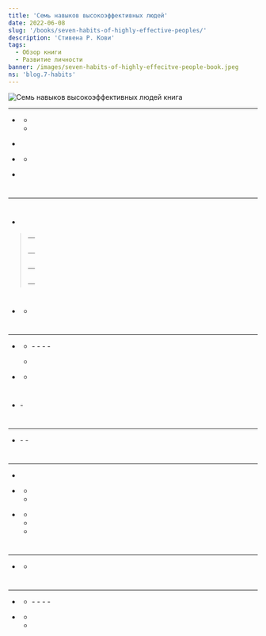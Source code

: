 ```yaml
---
title: 'Семь навыков высокоэффективных людей'
date: 2022-06-08
slug: '/books/seven-habits-of-highly-effective-peoples/'
description: 'Стивена Р. Кови'
tags:
  - Обзор книги
  - Развитие личности
banner: /images/seven-habits-of-highly-effecitve-people-book.jpeg
ns: 'blog.7-habits'
---
```


<div className="image-container">
  <div className="image_item">
    <img
      alt="Семь навыков высокоэффективных людей книга"
      src="/images/seven-habits-of-highly-effecitve-people-book.jpeg"
    />
  </div>
</div>

<style jsx>{`
  .image-container {
    width: 300px;
    height: 300px;
    margin: auto;
    position: relative;
    margin-bottom: 200px;
    text-align: center;
  }
  .image-container img {
    margin-top: 0.5rem;
    max-width: 100%;
    max-height: 100%;
  }
`}</style>

<Translation
  id="main_heading"
  tag="h2"
  ns={props.pageContext.frontmatter.ns}
  ns={props.pageContext.frontmatter.ns}
/>

<Translation
  id="main_description"
  tag="p"
  ns={props.pageContext.frontmatter.ns}
/>

<Translation id="key_points" tag="h3" ns={props.pageContext.frontmatter.ns} />

<Translation
  id="key_points_sum"
  tag="p"
  ns={props.pageContext.frontmatter.ns}
/>

<Translation
  id="key_points_note"
  tag="strong"
  wrapperTag="p"
  ns={props.pageContext.frontmatter.ns}
/>

<Translation
  id="proactivity_heading"
  tag="h5"
  ns={props.pageContext.frontmatter.ns}
/>

---

- <Translation
    id="proactivity_paragraph1"
    tag="strong"
    wrapperTag="p"
    ns={props.pageContext.frontmatter.ns}
  />

  - <Translation
      id="proactivity_subItem1"
      ns={props.pageContext.frontmatter.ns}
    />
  - <Translation
      id="proactivity_subItem2"
      ns={props.pageContext.frontmatter.ns}
    />

- <Translation
    id="personality_reflection"
    tag="p"
    ns={props.pageContext.frontmatter.ns}
  />

- <Translation
    id="proactive_approach"
    tag="strong"
    wrapperTag="p"
    ns={props.pageContext.frontmatter.ns}
  />

  - <Translation
      id="proactive_subItem"
      tag="li"
      ns={props.pageContext.frontmatter.ns}
    />

- <Translation
    id="financial_success"
    tag="p"
    ns={props.pageContext.frontmatter.ns}
  />

#

<Translation
  id="result_visualization"
  tag="h5"
  ns={props.pageContext.frontmatter.ns}
/>

---

#

- <Translation
    id="goal_text"
    tag="strong"
    ns={props.pageContext.frontmatter.ns}
  />

> — <Translation id="question_text" ns={props.pageContext.frontmatter.ns} />
>
> — <Translation id="alice_phrase" ns={props.pageContext.frontmatter.ns} />
>
> — <Translation id="cat_phrase" ns={props.pageContext.frontmatter.ns} />
>
> — <Translation id="alice_in_wonderland" ns={props.pageContext.frontmatter.ns} />

#

- <Translation
    id="visualization_applicable"
    ns={props.pageContext.frontmatter.ns}
  />
  - <Translation id="detailed_playout" ns={props.pageContext.frontmatter.ns} />

#

<Translation
  id="correct_prioritization"
  tag="h5"
  ns={props.pageContext.frontmatter.ns}
/>

---

- <Translation
    id="activity_factors"
    tag="strong"
    wrapperTag="p"
    ns={props.pageContext.frontmatter.ns}
  />

  - <Translation id="priority_order" ns={props.pageContext.frontmatter.ns} />
    - <Translation
      id="important_urgent"
      ns={props.pageContext.frontmatter.ns}
      />
    - <Translation
      id="important_not_urgent"
      ns={props.pageContext.frontmatter.ns}
      />
    - <Translation
      id="not_important_urgent"
      ns={props.pageContext.frontmatter.ns}
      />
    - <Translation
      id="not_important_not_urgent"
      ns={props.pageContext.frontmatter.ns}
      />

  - <Translation
      id="focus_on_important_not_urgent"
      ns={props.pageContext.frontmatter.ns}
    />

- <Translation
    id="delegation"
    tag="strong"
    wrapperTag="p"
    ns={props.pageContext.frontmatter.ns}
  />
  - <Translation
    id="delegation_benefits"
    ns={props.pageContext.frontmatter.ns}
    />

#

#

#

<Translation
  id="interdependence_skills"
  tag="strong"
  wrapperTag="p"
  ns={props.pageContext.frontmatter.ns}
/>

- <Translation id="interdependence_definition" ns={props.pageContext.frontmatter.ns} />
  - <Translation id="interdependence_choice" ns={props.pageContext.frontmatter.ns} />

#

<Translation id="mutual_gain" tag="h5" ns={props.pageContext.frontmatter.ns} />

---

- <Translation id="mutual_gain_description" tag="strong" ns={props.pageContext.frontmatter.ns} />
  - <Translation id="win_win_interaction" ns={props.pageContext.frontmatter.ns} />
  - <Translation id="success_without_others" ns={props.pageContext.frontmatter.ns} />

#

<Translation id="perception_of_the_world" tag="h5" ns={props.pageContext.frontmatter.ns} />

---

- <Translation
    id="perception_of_the_world_description"
    tag="p"
    ns={props.pageContext.frontmatter.ns}
  />

- <Translation
    id="understand_before_offering_solution"
    tag="strong"
    wrapperTag="p"
    ns={props.pageContext.frontmatter.ns}
  />

  - <Translation id="empathetic_listening_technique" ns={props.pageContext.frontmatter.ns} />
  - <Translation id="interrogation" ns={props.pageContext.frontmatter.ns} />

- <Translation
    id="essence_description"
    tag="strong"
    wrapperTag="p"
    ns={props.pageContext.frontmatter.ns}
  />
  - <Translation id="ethos" ns={props.pageContext.frontmatter.ns} />
  - <Translation id="pathos" ns={props.pageContext.frontmatter.ns} />
  - <Translation id="logos" ns={props.pageContext.frontmatter.ns} />

#

<Translation id="skill_of_effective_interaction" tag="h5" ns={props.pageContext.frontmatter.ns} />

---

- <Translation
    id="synergy_achieved_through_positive_teamwork"
    tag="strong"
    ns={props.pageContext.frontmatter.ns}
  />

  - <Translation
      id="synergistic_communication_values_differences"
      ns={props.pageContext.frontmatter.ns}
    />

#

<Translation
  id="continuous_self_renewal_and_improvement"
  tag="h5"
  ns={props.pageContext.frontmatter.ns}
/>

---

- <Translation
    id="skill_description"
    tag="strong"
    wrapperTag="p"
    ns={props.pageContext.frontmatter.ns}
  />

  - <Translation id="nature_components" ns={props.pageContext.frontmatter.ns} />
    - <Translation id="spiritual" ns={props.pageContext.frontmatter.ns} />
    - <Translation id="intellectual" ns={props.pageContext.frontmatter.ns} />
    - <Translation id="physical" ns={props.pageContext.frontmatter.ns} />
    - <Translation id="social_emotional" ns={props.pageContext.frontmatter.ns} />

- <Translation
    id="sustainable_life"
    tag="strong"
    wrapperTag="p"
    ns={props.pageContext.frontmatter.ns}
  />
  - <Translation id="focus_on_results" ns={props.pageContext.frontmatter.ns} />
  - <Translation id="focus_on_resources" ns={props.pageContext.frontmatter.ns} />

#

<Translation id="message" tag="h3" ns={props.pageContext.frontmatter.ns} />

<Translation id="experience_before" tag="p" ns={props.pageContext.frontmatter.ns} />

<Translation id="irresponsible_carefree" tag="p" ns={props.pageContext.frontmatter.ns} />

<Translation id="book_on_rereading_list" tag="p" ns={props.pageContext.frontmatter.ns} />

<Translation id="recommendation" tag="p" ns={props.pageContext.frontmatter.ns} />

